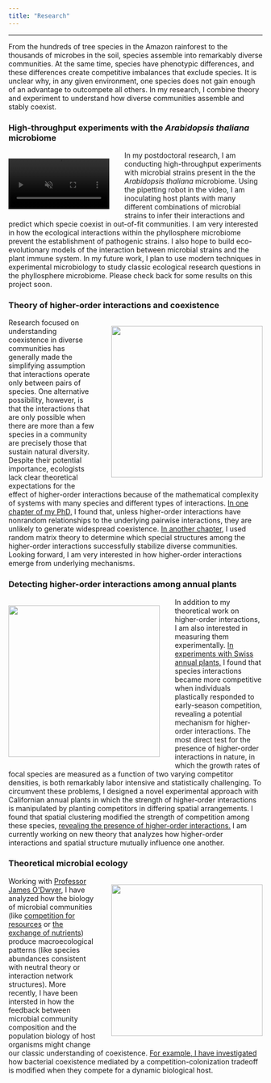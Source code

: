 ```yaml
---
title: "Research"
---
```



---

From the hundreds of tree species in the Amazon rainforest to the thousands of microbes in the soil, species assemble into remarkably diverse communities. At the same time, species have phenotypic differences, and these differences create competitive imbalances that exclude species. It is unclear why, in any given environment, one species does not gain enough of an advantage to outcompete all others. In my research, I combine theory and experiment to understand how diverse communities assemble and stably coexist.

### High-throughput experiments with the *Arabidopsis thaliana* microbiome

```{=html}

<div>
    <div style="float: left; position: relative; top: 0px; left:-15px; padding: 15px">
<video autoplay="true" loop="true" muted="true" width="200">
<source src="robot.mov">     </div>


In my postdoctoral research, I am conducting high-throughput experiments with microbial strains present in the the <em>Arabidopsis thaliana</em> microbiome. Using the pipetting robot in the video, I am inoculating host plants with many different combinations of microbial strains to infer their interactions and predict which specie coexist in out-of-fit communities. I am very interested in how the ecological interactions within the phyllosphere microbiome prevent the establishment of pathogenic strains. I also hope to build eco-evolutionary models of the interaction between microbial strains and the plant immune system. In my future work, I plan to use modern techniques in experimental microbiology to study classic ecological research questions in the phyllosphere microbiome. Please check back for some results on this project soon.
</div>

```

### Theory of higher-order interactions and coexistence


```{=html}

<a target="_blank" rel="noopener noreferrer" href="https://www.pnas.org/doi/10.1073/pnas.2205063119">
<div>
    <div style="float: right; position: relative; top: 0px; right:-15px; padding: 15px">
    <img style="float: right" position: relative; width = 300 src="hoi.png" />
    </div>
</a>

Research focused on understanding coexistence in diverse communities has generally made the simplifying assumption that interactions operate only between pairs of species. One alternative possibility, however, is that the interactions that are only possible when there are more than a few species in a community are precisely those that sustain natural diversity. Despite their potential importance, ecologists lack clear theoretical expectations for the effect of higher-order interactions because of the mathematical complexity of systems with many species and different types of interactions. <a href="https://www.pnas.org/doi/10.1073/pnas.2205063119">In one chapter of my PhD,</a> I found that, unless higher-order interactions have nonrandom relationships to the underlying pairwise interactions, they are unlikely to generate widespread coexistence. <a href="https://onlinelibrary.wiley.com/doi/10.1111/ele.14458">In another chapter,</a> I used random matrix theory to determine which special structures among the higher-order interactions successfully stabilize diverse communities. Looking forward, I am very interested in how higher-order interactions emerge from underlying mechanisms.
</div>

```


### Detecting higher-order interactions among annual plants


```{=html}

<a target="_blank" rel="noopener noreferrer" href="https://www.biorxiv.org/content/10.1101/2025.07.14.664706v1.abstract">
<div>
    <div style="float: left; position: relative; top: 0px; left:-15px; padding: 15px">
    <img style="float: left" position: relative; width = 300 src="split.png" />
    </div>
</a>

In addition to my theoretical work on higher-order interactions, I am also interested in measuring them experimentally. <a href="https://esajournals.onlinelibrary.wiley.com/doi/10.1002/ecy.70085">In experiments with Swiss annual plants,</a> I found that species interactions became more competitive when individuals plastically responded to early-season competition, revealing a potential mechanism for higher-order interactions.
The most direct test for the presence of higher-order interactions in nature, in which the growth rates of focal species are measured as a function of two varying competitor densities, is both remarkably labor intensive and statistically challenging. To circumvent these problems, I designed a novel experimental approach with Californian annual plants in which the strength of higher-order interactions is manipulated by planting competitors in differing spatial arrangements. I found that spatial clustering modified the strength of competition among these species, <a href="https://www.biorxiv.org/content/10.1101/2025.07.14.664706v1.abstract">revealing the presence of higher-order interactions.</a> I am currently working on new theory that analyzes how higher-order interactions and spatial structure mutually influence one another.
</div>

```



### Theoretical microbial ecology

```{=html}

<a target="_blank" rel="noopener noreferrer" href="https://www.biorxiv.org/content/10.1101/2024.09.15.612558v1">
<div>
    <div style="float: right; position: relative; top: 0px; right:-15px; padding: 15px">
    <img style="float: right" position: relative; width = 300 src="Background.jpeg" />
    </div>
</a>

Working with <a href="https://publish.illinois.edu/odwyerlab/">Professor James O'Dwyer</a>, I have analyzed how the biology of microbial communities (like <a href="https://journals.plos.org/ploscompbiol/article?id=10.1371/journal.pcbi.1008102">competition for resources</a> or <a href="https://journals.plos.org/ploscompbiol/article?id=10.1371/journal.pcbi.1010521">the exchange of nutrients</a>) produce macroecological patterns (like species abundances consistent with neutral theory or interaction network structures). More recently, I have been intersted in how the feedback between microbial community composition and the population biology of host organisms might change our classic understanding of coexistence. <a href="https://www.biorxiv.org/content/10.1101/2024.09.15.612558v1">For example, I have investigated</a> how bacterial coexistence mediated by a competition-colonization tradeoff is modified when they compete for a dynamic biological host.
</div>

```

